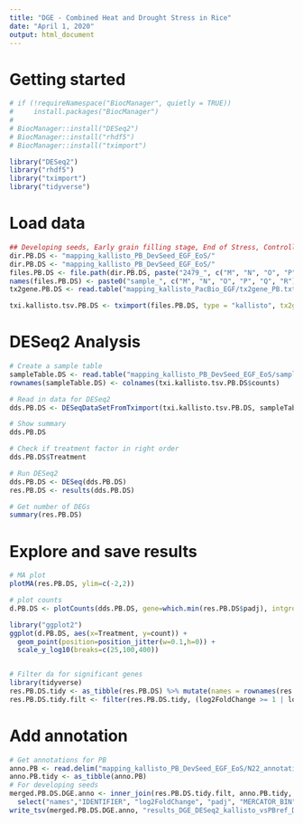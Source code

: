 ```yaml
---
title: "DGE - Combined Heat and Drought Stress in Rice"
date: "April 1, 2020"
output: html_document
---
```


# Getting started 

```r

# if (!requireNamespace("BiocManager", quietly = TRUE))
#     install.packages("BiocManager")
# 
# BiocManager::install("DESeq2")
# BiocManager::install("rhdf5")
# BiocManager::install("tximport")

library("DESeq2")
library("rhdf5")
library("tximport")
library("tidyverse")

```

# Load data

```r
## Developing seeds, Early grain filling stage, End of Stress, Controll vs. Stress
dir.PB.DS <- "mapping_kallisto_PB_DevSeed_EGF_EoS/"
dir.PB.DS <- "mapping_kallisto_PB_DevSeed_EGF_EoS/"
files.PB.DS <- file.path(dir.PB.DS, paste("2479_", c("M", "N", "O", "P", "Q", "R"), ".abundance.tsv", sep=""))
names(files.PB.DS) <- paste0("sample_", c("M", "N", "O", "P", "Q", "R"))
tx2gene.PB.DS <- read.table("mapping_kallisto_PacBio_EGF/tx2gene_PB.txt", sep="\t", header=T) 

txi.kallisto.tsv.PB.DS <- tximport(files.PB.DS, type = "kallisto", tx2gene = tx2gene.PB.DS)

```

# DESeq2 Analysis

```r
# Create a sample table
sampleTable.DS <- read.table("mapping_kallisto_PB_DevSeed_EGF_EoS/sampleTable.txt", header = T, sep = "\t")
rownames(sampleTable.DS) <- colnames(txi.kallisto.tsv.PB.DS$counts)

# Read in data for DESeq2
dds.PB.DS <- DESeqDataSetFromTximport(txi.kallisto.tsv.PB.DS, sampleTable.DS, ~Treatment)

# Show summary
dds.PB.DS

# Check if treatment factor in right order
dds.PB.DS$Treatment

# Run DESeq2
dds.PB.DS <- DESeq(dds.PB.DS)
res.PB.DS <- results(dds.PB.DS)

# Get number of DEGs
summary(res.PB.DS)

```

# Explore and save results

```r
# MA plot
plotMA(res.PB.DS, ylim=c(-2,2))

# plot counts
d.PB.DS <- plotCounts(dds.PB.DS, gene=which.min(res.PB.DS$padj), intgroup="Treatment", returnData=TRUE)

library("ggplot2")
ggplot(d.PB.DS, aes(x=Treatment, y=count)) + 
  geom_point(position=position_jitter(w=0.1,h=0)) + 
  scale_y_log10(breaks=c(25,100,400))


# Filter da for significant genes
library(tidyverse)
res.PB.DS.tidy <- as_tibble(res.PB.DS) %>% mutate(names = rownames(res.PB.DS))
res.PB.DS.tidy.filt <- filter(res.PB.DS.tidy, (log2FoldChange >= 1 | log2FoldChange <= -1) & padj <= 0.05) 

```

# Add annotation

```r
# Get annotations for PB
anno.PB <- read.delim("mapping_kallisto_PB_DevSeed_EGF_EoS/N22_annotation.txt", sep="\t", header = T)
anno.PB.tidy <- as_tibble(anno.PB)
# For developing seeds
merged.PB.DS.DGE.anno <- inner_join(res.PB.DS.tidy.filt, anno.PB.tidy, by=c("names" = "GENE_ID")) %>% 
  select("names","IDENTIFIER", "log2FoldChange", "padj", "MERCATOR_BIN", "MERCATOR_DESCRIPTION", "BLASTX", "BLASTP", "PFAM", "GO")
write_tsv(merged.PB.DS.DGE.anno, "results_DGE_DESeq2_kallisto_vsPBref_DevSeeds_EoS.tsv")

```
